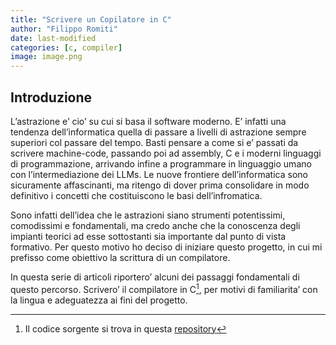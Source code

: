 ```yaml
---
title: "Scrivere un Copilatore in C"
author: "Filippo Romiti"
date: last-modified
categories: [c, compiler]
image: image.png
---
```


## Introduzione

L'astrazione e' cio' su cui si basa il software moderno. E' infatti una tendenza dell'informatica quella di passare a livelli di astrazione sempre superiori col passare del tempo. Basti pensare a come si e' passati da scrivere machine-code, passando poi ad assembly, C e i moderni linguaggi di programmazione, arrivando infine a programmare in linguaggio umano con l'intermediazione dei LLMs. Le nuove frontiere dell'informatica sono sicuramente affascinanti, ma ritengo di dover prima consolidare in modo definitivo i concetti che costituiscono le basi dell'infromatica.

Sono infatti dell'idea che le astrazioni siano strumenti potentissimi, comodissimi e fondamentali, ma credo anche che la conoscenza degli impianti teorici ad esse sottostanti sia importante dal punto di vista formativo. Per questo motivo ho deciso di iniziare questo progetto, in cui mi prefisso come obiettivo la scrittura di un compilatore.

In questa serie di articoli riportero' alcuni dei passaggi fondamentali di questo percorso. Scrivero' il compilatore in C[^1], per motivi di familiarita' con la lingua e adeguatezza ai fini del progetto.

[^1]: Il codice sorgente si trova in questa [repository](https://github.com/rmtfpp/ccc)